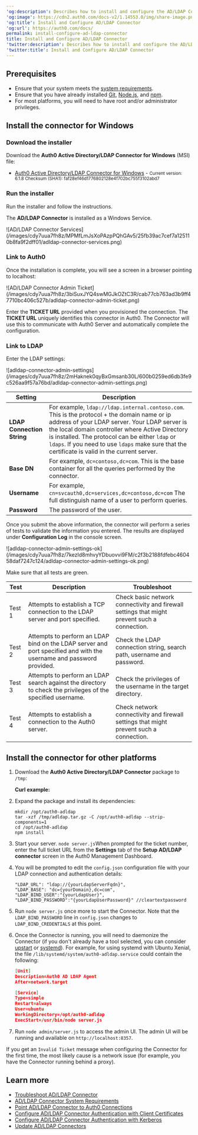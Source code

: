 ---
'og:description': Describes how to install and configure the AD/LDAP Connector.
'og:image': https://cdn2.auth0.com/docs-v2/1.14553.0/img/share-image.png
'og:title': Install and Configure AD/LDAP Connector
'og:url': https://auth0.com/docs/
permalink: install-configure-ad-ldap-connector
title: Install and Configure AD/LDAP Connector
'twitter:description': Describes how to install and configure the AD/LDAP Connector.
'twitter:title': Install and Configure AD/LDAP Connector
---


## Prerequisites

* Ensure that your system meets the [system requirements](/docs/authenticate/identity-providers/enterprise-identity-providers/active-directory-ldap/ad-ldap-connector/ad-ldap-connector-requirements).
* Ensure that you have already installed [Git](https://git-scm.com/downloads), [Node.js](https://nodejs.org), and [npm](http://blog.npmjs.org/post/85484771375/how-to-install-npm).
* For most platforms, you will need to have root and/or administrator privileges.

## Install the connector for Windows

### Download the installer

Download the **Auth0 Active Directory/LDAP Connector for Windows** (MSI) file:

* [<InlineImage src="https://cdn.auth0.com/docs/img/node-windows.png"/> Auth0 Active Directory/LDAP Connector for Windows](https://cdn.auth0.com/adldap.msi) - <small>Current version: 6.1.8 Checksum (SHA1): faf28ef46d1776802128e4f702bc755f3102abd7</small>

### Run the installer

Run the installer and follow the instructions.

The **AD/LDAP Connector** is installed as a Windows Service.

<Frame>![AD/LDAP Connector Services](/images/cdy7uua7fh8z/MPMfLmJsXoPAzpPQhGAv5/25fb39ac7cef7a125110b8fa9f2dff01/adldap-connector-services.png)</Frame>

### Link to Auth0

Once the installation is complete, you will see a screen in a browser pointing to localhost:

<Frame>![AD/LDAP Connector Admin Ticket](/images/cdy7uua7fh8z/3biSuxJYQ4swMGJkOZtC3R/cab77cb763ad3b9ff47710bc406c527b/adldap-connector-admin-ticket.png)</Frame>

Enter the **TICKET URL** provided when you provisioned the connection. The **TICKET URL** uniquely identifies this connector in Auth0. The Connector will use this to communicate with Auth0 Server and automatically complete the configuration.

### Link to LDAP

Enter the LDAP settings:

<Frame>![adldap-connector-admin-settings](/images/cdy7uua7fh8z/2mHaknek0qyBxGmsanb30L/600b0259ed6db3fe9c526aa9f57a76bd/adldap-connector-admin-settings.png)</Frame>

<table class="table"><thead>
<tr>
<th>Setting</th>
<th>Description</th>
</tr>
</thead>
<tbody>
<tr>
<td><strong>LDAP Connection String</strong></td>
<td>For example, <code>ldap://ldap.internal.contoso.com</code>. This is the protocol + the domain name or ip address of your LDAP server. Your LDAP server is the local domain controller where Active Directory is installed. The protocol can be either <code>ldap</code> or <code>ldaps</code>. If you need to use <code>ldaps</code> make sure that the certificate is valid in the current server.</td>
</tr>
<tr>
<td><strong>Base DN</strong></td>
<td>For example, <code>dc=contoso,dc=com</code>. This is the base container for all the queries performed by the connector.</td>
</tr>
<tr>
<td><strong>Username</strong></td>
<td>For example, <code>cn=svcauth0,dc=services,dc=contoso,dc=com</code> The full distinguish name of a user to perform queries.</td>
</tr>
<tr>
<td><strong>Password</strong></td>
<td>The password of the user.</td>
</tr>
</tbody>
</table>

Once you submit the above information, the connector will perform a series of tests to validate the information you entered. The results are displayed under **Configuration Log** in the console screen.

<Frame>![adldap-connector-admin-settings-ok](/images/cdy7uua7fh8z/7kezId8mhvyYDbuovvi9FM/c2f3b2188fdfebc460458daf7247c124/adldap-connector-admin-settings-ok.png)</Frame>

Make sure that all tests are green.

<table class="table"><thead>
<tr>
<th>Test</th>
<th>Description</th>
<th>Troubleshoot</th>
</tr>
</thead>
<tbody>
<tr>
<td>Test 1</td>
<td>Attempts to establish a TCP connection to the LDAP server and port specified.</td>
<td>Check basic network connectivity and firewall settings that might prevent such a connection.</td>
</tr>
<tr>
<td>Test 2</td>
<td>Attempts to perform an LDAP bind on the LDAP server and port specified and with the username and password provided.</td>
<td>Check the LDAP connection string, search path, username and password.</td>
</tr>
<tr>
<td>Test 3</td>
<td>Attempts to perform an LDAP search against the directory to check the privileges of the specified username.</td>
<td>Check the privileges of the username in the target directory.</td>
</tr>
<tr>
<td>Test 4</td>
<td>Attempts to establish a connection to the Auth0 server.</td>
<td>Check network connectivity and firewall settings that might prevent such a connection.</td>
</tr>
</tbody>
</table>

## Install the connector for other platforms

1. Download the **Auth0 Active Directory/LDAP Connector** package to `/tmp`:

   **Curl example:**
2. Expand the package and install its dependencies:

   ```text lines
   mkdir /opt/auth0-adldap
   tar -xzf /tmp/adldap.tar.gz -C /opt/auth0-adldap --strip-components=1
   cd /opt/auth0-adldap
   npm install
   ```


   

   
3. Start your server.
   `node server.js`When prompted for the ticket number, enter the full ticket URL from the **Settings** tab of the **Setup AD/LDAP connector** screen in the Auth0 Management Dashboard.
4. You will be prompted to edit the `config.json` configuration file with your LDAP connection and authentication details:

   ```text lines
   "LDAP_URL": "ldap://{yourLdapServerFqdn}",
   "LDAP_BASE": "dc={yourDomain},dc=com",
   "LDAP_BIND_USER":"{yourLdapUser}",
   "LDAP_BIND_PASSWORD":"{yourLdapUserPassword}" //cleartextpassword
   ```


   

   
5. Run `node server.js` once more to start the Connector. Note that the `LDAP_BIND_PASSWORD` line in `config.json` changes to `LDAP_BIND_CREDENTIALS` at this point.
6. Once the Connector is running, you will need to daemonize the Connector (if you don't already have a tool selected, you can consider [upstart](http://upstart.ubuntu.com/) or [systemd](https://www.freedesktop.org/wiki/Software/systemd/)). For example, for using systemd with Ubuntu Xenial, the file `/lib/systemd/system/auth0-adldap.service` could contain the following:

   ```json lines
   [Unit]
   Description=Auth0 AD LDAP Agent
   After=network.target

   [Service]
   Type=simple
   Restart=always
   User=ubuntu
   WorkingDirectory=/opt/auth0-adldap
   ExecStart=/usr/bin/node server.js
   ```


   

   
7. Run `node admin/server.js` to access the admin UI. The admin UI will be running and available on `http://localhost:8357`.

If you get an `Invalid Ticket` message when configuring the Connector for the first time, the most likely cause is a network issue (for example, you have the Connector running behind a proxy).

## Learn more

* [Troubleshoot AD/LDAP Connector](/docs/troubleshoot/integration-extensibility-issues/troubleshoot-ad-ldap-connector)
* [AD/LDAP Connector System Requirements](/docs/authenticate/identity-providers/enterprise-identity-providers/active-directory-ldap/ad-ldap-connector/ad-ldap-connector-requirements)
* [Point AD/LDAP Connector to Auth0 Connections](/docs/authenticate/identity-providers/enterprise-identity-providers/active-directory-ldap/ad-ldap-connector/ad-ldap-connector-to-auth0)
* [Configure AD/LDAP Connector Authentication with Client Certificates](/docs/authenticate/identity-providers/enterprise-identity-providers/active-directory-ldap/ad-ldap-connector/configure-ad-ldap-connector-client-certificates)
* [Configure AD/LDAP Connector Authentication with Kerberos](/docs/authenticate/identity-providers/enterprise-identity-providers/active-directory-ldap/ad-ldap-connector/configure-ad-ldap-connector-with-kerberos)
* [Update AD/LDAP Connectors](/docs/authenticate/identity-providers/enterprise-identity-providers/active-directory-ldap/ad-ldap-connector/update-ad-ldap-connectors)